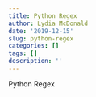 ```yaml
---
title: Python Regex
author: Lydia McDonald
date: '2019-12-15'
slug: python-regex
categories: []
tags: []
description: ''
---
```


Python Regex
```R


```


```R


```